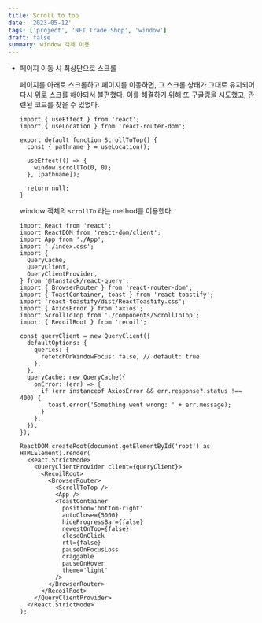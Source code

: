 ```yaml
---
title: Scroll to top
date: '2023-05-12'
tags: ['project', 'NFT Trade Shop', 'window']
draft: false
summary: window 객체 이용
---
```


- 페이지 이동 시 최상단으로 스크롤

  페이지를 아래로 스크롤하고 페이지를 이동하면, 그 스크롤 상태가 그대로 유지되어 다시 위로 스크롤 해야되서 불편했다. 이를 해결하기 위해 또 구글링을 시도했고, 관련된 코드를 찾을 수 있었다.
        
    ```tsx:/components/ScrollToTop.tsx
    import { useEffect } from 'react';
    import { useLocation } from 'react-router-dom';
    
    export default function ScrollToTop() {
      const { pathname } = useLocation();
    
      useEffect(() => {
        window.scrollTo(0, 0);
      }, [pathname]);
      
      return null;
    }
    ```
    
    window 객체의 `scrollTo` 라는 method를 이용했다.
    
    ```tsx:/src/main.tsx
    import React from 'react';
    import ReactDOM from 'react-dom/client';
    import App from './App';
    import './index.css';
    import {
      QueryCache,
      QueryClient,
      QueryClientProvider,
    } from '@tanstack/react-query';
    import { BrowserRouter } from 'react-router-dom';
    import { ToastContainer, toast } from 'react-toastify';
    import 'react-toastify/dist/ReactToastify.css';
    import { AxiosError } from 'axios';
    import ScrollToTop from './components/ScrollToTop';
    import { RecoilRoot } from 'recoil';    

    const queryClient = new QueryClient({
      defaultOptions: {
        queries: {
          refetchOnWindowFocus: false, // default: true
        },
      },
      queryCache: new QueryCache({
        onError: (err) => {
          if (err instanceof AxiosError && err.response?.status !== 400) {
            toast.error('Something went wrong: ' + err.message);
          }
        },
      }),
    });   

    ReactDOM.createRoot(document.getElementById('root') as HTMLElement).render(
      <React.StrictMode>
        <QueryClientProvider client={queryClient}>
          <RecoilRoot>
            <BrowserRouter>
              <ScrollToTop />
              <App />
              <ToastContainer
                position='bottom-right'
                autoClose={5000}
                hideProgressBar={false}
                newestOnTop={false}
                closeOnClick
                rtl={false}
                pauseOnFocusLoss
                draggable
                pauseOnHover
                theme='light'
              />
            </BrowserRouter>
          </RecoilRoot>
        </QueryClientProvider>
      </React.StrictMode>
    );
    ```